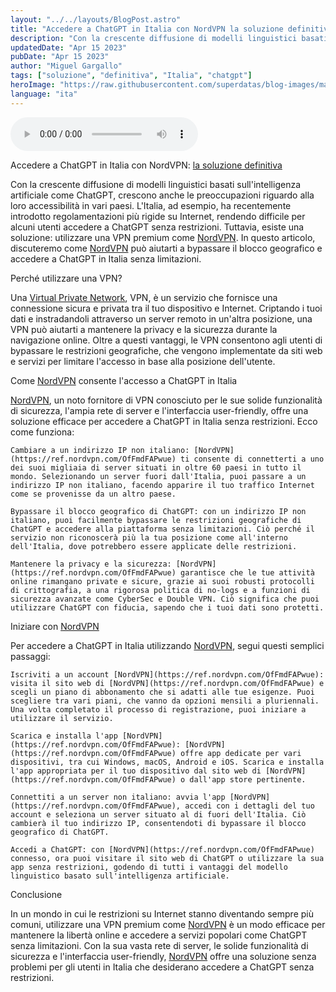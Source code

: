 ```yaml
---
layout: "../../layouts/BlogPost.astro"
title: "Accedere a ChatGPT in Italia con NordVPN la soluzione definitiva"
description: "Con la crescente diffusione di modelli linguistici basati sull'intelligenza artificiale come ChatGPT, crescono anche le preoccupazioni riguardo alla loro accessibilità in vari paesi. L'Italia, ad esempio, ha recentemente introdotto regolamentazioni più rigide su Internet."
updatedDate: "Apr 15 2023"
pubDate: "Apr 15 2023"
author: "Miguel Gargallo"
tags: ["soluzione", "definitiva", "Italia", "chatgpt"]
heroImage: "https://raw.githubusercontent.com/superdatas/blog-images/main/astro-markdown-content.jpeg"
language: "ita"
---
```


<audio controls>
  <source src="https://github.com/superdatas/blog-audios/raw/main/soluzione-definitiva-Italia-chatgpt.mp3" type="audio/mp3" />
</audio> 

Accedere a ChatGPT in Italia con NordVPN: [la soluzione definitiva](https://ref.nordvpn.com/OfFmdFAPwue)

Con la crescente diffusione di modelli linguistici basati sull'intelligenza artificiale come ChatGPT, crescono anche le preoccupazioni riguardo alla loro accessibilità in vari paesi. L'Italia, ad esempio, ha recentemente introdotto regolamentazioni più rigide su Internet, rendendo difficile per alcuni utenti accedere a ChatGPT senza restrizioni. Tuttavia, esiste una soluzione: utilizzare una VPN premium come [NordVPN](https://ref.nordvpn.com/OfFmdFAPwue). In questo articolo, discuteremo come [NordVPN](https://ref.nordvpn.com/OfFmdFAPwue) può aiutarti a bypassare il blocco geografico e accedere a ChatGPT in Italia senza limitazioni.

Perché utilizzare una VPN?

Una [Virtual Private Network](https://ref.nordvpn.com/OfFmdFAPwue), VPN, è un servizio che fornisce una connessione sicura e privata tra il tuo dispositivo e Internet. Criptando i tuoi dati e instradandoli attraverso un server remoto in un'altra posizione, una VPN può aiutarti a mantenere la privacy e la sicurezza durante la navigazione online. Oltre a questi vantaggi, le VPN consentono agli utenti di bypassare le restrizioni geografiche, che vengono implementate da siti web e servizi per limitare l'accesso in base alla posizione dell'utente.

Come [NordVPN](https://ref.nordvpn.com/OfFmdFAPwue) consente l'accesso a ChatGPT in Italia

[NordVPN](https://ref.nordvpn.com/OfFmdFAPwue), un noto fornitore di VPN conosciuto per le sue solide funzionalità di sicurezza, l'ampia rete di server e l'interfaccia user-friendly, offre una soluzione efficace per accedere a ChatGPT in Italia senza restrizioni. Ecco come funziona:

    Cambiare a un indirizzo IP non italiano: [NordVPN](https://ref.nordvpn.com/OfFmdFAPwue) ti consente di connetterti a uno dei suoi migliaia di server situati in oltre 60 paesi in tutto il mondo. Selezionando un server fuori dall'Italia, puoi passare a un indirizzo IP non italiano, facendo apparire il tuo traffico Internet come se provenisse da un altro paese.

    Bypassare il blocco geografico di ChatGPT: con un indirizzo IP non italiano, puoi facilmente bypassare le restrizioni geografiche di ChatGPT e accedere alla piattaforma senza limitazioni. Ciò perché il servizio non riconoscerà più la tua posizione come all'interno dell'Italia, dove potrebbero essere applicate delle restrizioni.

    Mantenere la privacy e la sicurezza: [NordVPN](https://ref.nordvpn.com/OfFmdFAPwue) garantisce che le tue attività online rimangano private e sicure, grazie ai suoi robusti protocolli di crittografia, a una rigorosa politica di no-logs e a funzioni di sicurezza avanzate come CyberSec e Double VPN. Ciò significa che puoi utilizzare ChatGPT con fiducia, sapendo che i tuoi dati sono protetti.

Iniziare con [NordVPN](https://ref.nordvpn.com/OfFmdFAPwue)

Per accedere a ChatGPT in Italia utilizzando [NordVPN](https://ref.nordvpn.com/OfFmdFAPwue), segui questi semplici passaggi:

    Iscriviti a un account [NordVPN](https://ref.nordvpn.com/OfFmdFAPwue): visita il sito web di [NordVPN](https://ref.nordvpn.com/OfFmdFAPwue) e scegli un piano di abbonamento che si adatti alle tue esigenze. Puoi scegliere tra vari piani, che vanno da opzioni mensili a pluriennali. Una volta completato il processo di registrazione, puoi iniziare a utilizzare il servizio.

    Scarica e installa l'app [NordVPN](https://ref.nordvpn.com/OfFmdFAPwue): [NordVPN](https://ref.nordvpn.com/OfFmdFAPwue) offre app dedicate per vari dispositivi, tra cui Windows, macOS, Android e iOS. Scarica e installa l'app appropriata per il tuo dispositivo dal sito web di [NordVPN](https://ref.nordvpn.com/OfFmdFAPwue) o dall'app store pertinente.

    Connettiti a un server non italiano: avvia l'app [NordVPN](https://ref.nordvpn.com/OfFmdFAPwue), accedi con i dettagli del tuo account e seleziona un server situato al di fuori dell'Italia. Ciò cambierà il tuo indirizzo IP, consentendoti di bypassare il blocco geografico di ChatGPT.

    Accedi a ChatGPT: con [NordVPN](https://ref.nordvpn.com/OfFmdFAPwue) connesso, ora puoi visitare il sito web di ChatGPT o utilizzare la sua app senza restrizioni, godendo di tutti i vantaggi del modello linguistico basato sull'intelligenza artificiale.

Conclusione

In un mondo in cui le restrizioni su Internet stanno diventando sempre più comuni, utilizzare una VPN premium come [NordVPN](https://ref.nordvpn.com/OfFmdFAPwue) è un modo efficace per mantenere la libertà online e accedere a servizi popolari come ChatGPT senza limitazioni. Con la sua vasta rete di server, le solide funzionalità di sicurezza e l'interfaccia user-friendly, [NordVPN](https://ref.nordvpn.com/OfFmdFAPwue) offre una soluzione senza problemi per gli utenti in Italia che desiderano accedere a ChatGPT senza restrizioni.